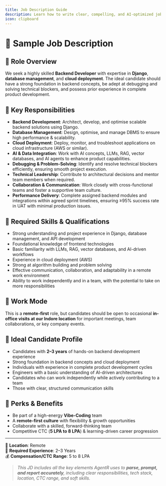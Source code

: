 ```yaml
---
title: Job Description Guide
description: Learn how to write clear, compelling, and AI-optimized job descriptions to attract top talent.
icon: clipboard
---
```



# 💼 Sample Job Description

## 🔧 Role Overview

We seek a highly skilled **Backend Developer** with expertise in **Django**, **database management**, and **cloud deployment**. The ideal candidate should have a strong foundation in backend concepts, be adept at debugging and solving technical blockers, and possess prior experience in complete product development.

## 📌 Key Responsibilities

- **Backend Development**: Architect, develop, and optimise scalable backend solutions using Django.  
- **Database Management**: Design, optimise, and manage DBMS to ensure high performance & scalability.  
- **Cloud Deployment**: Deploy, monitor, and troubleshoot applications on cloud infrastructure (AWS or similar).  
- **AI & Data Integration**: Work with AI concepts, LLMs, RAG, vector databases, and AI agents to enhance product capabilities.  
- **Debugging & Problem-Solving**: Identify and resolve technical blockers efficiently, ensuring smooth project execution.  
- **Technical Leadership**: Contribute to architectural decisions and mentor team members when required.  
- **Collaboration & Communication**: Work closely with cross-functional teams and foster a supportive team culture.  
- **Performance Delivery**: Complete assigned backend modules and integrations within agreed sprint timelines, ensuring ≥95% success rate in UAT with minimal production issues.

## 🧠 Required Skills & Qualifications

- Strong understanding and project experience in Django, database management, and API development  
- Foundational knowledge of frontend technologies  
- Basic familiarity with LLMs, RAG, vector databases, and AI-driven workflows  
- Experience in cloud deployment (AWS)  
- Strong at algorithm building and problem solving  
- Effective communication, collaboration, and adaptability in a remote work environment  
- Ability to work independently and in a team, with the potential to take on more responsibilities  

## 🏢 Work Mode

This is a **remote-first** role, but candidates should be open to occasional **in-office visits at our Indore location** for important meetings, team collaborations, or key company events.

## 👤 Ideal Candidate Profile

- Candidates with **2–3 years** of hands-on backend development experience  
- Strong foundation in backend concepts and cloud deployment  
- Individuals with experience in complete product development cycles  
- Engineers with a basic understanding of AI-driven architectures  
- Candidates who can work independently while actively contributing to a team  
- Those with clear, structured communication skills  

## 🎁 Perks & Benefits

- Be part of a high-energy **Vibe-Coding** team  
- A **remote-first culture** with flexibility & growth opportunities  
- Collaborate with a skilled, forward-thinking team  
- Competitive CTC (**5 LPA to 8 LPA**) & learning-driven career progression  

---

📍 **Location**: Remote  
💼 **Required Experience**: 2–3 Years  
💰 **Compensation/CTC Range**: 5 to 8 LPA

> _This JD includes all the key elements AgentR uses to **parse, prompt, and report accurately**, including clear responsibilities, tech stack, location, CTC range, and soft skills._
